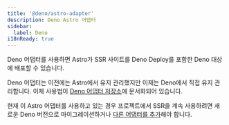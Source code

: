 ```yaml
---
title: '@deno/astro-adapter'
description: Deno Astro 어댑터
sidebar:
  label: Deno
i18nReady: true
---
```


Deno 어댑터를 사용하면 Astro가 SSR 사이트를 Deno Deploy를 포함한 Deno 대상에 배포할 수 있습니다.

Deno 어댑터는 이전에는 Astro에서 유지 관리했지만 이제는 Deno에서 직접 유지 관리합니다. 이제 사용법이 [Deno 어댑터 저장소](https://github.com/denoland/deno-astro-adapter)에 문서화되어 있습니다.

현재 이 Astro 어댑터를 사용하고 있는 경우 프로젝트에서 SSR을 계속 사용하려면 새로운 Deno 버전으로 마이그레이션하거나 [다른 어댑터를 추가](/ko/guides/on-demand-rendering/)해야 합니다.
